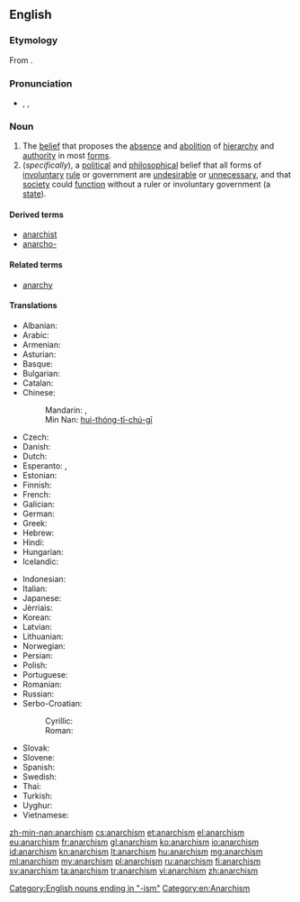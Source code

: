 ==English==

{{wikipedia}}

===Etymology===
From {{suffix|anarchy|ism}}.

===Pronunciation===
* {{a|GenAm}} {{enPR|ʹănər'kĭzəm}}, {{IPA|/ˈænəɹˌkɪzəm/}}, {{X-SAMPA|/"{n@r%kIz@m/}}

===Noun===
{{en-noun|-|s}}

# The [[belief]] that proposes the [[absence]] and [[abolition]] of [[hierarchy]] and [[authority]] in most [[form]]s.
# (''specifically''), a [[political]] and [[philosophical]] belief that all forms of [[involuntary]] [[rule]] or government are [[undesirable]] or [[unnecessary]], and that [[society]] could [[function]] without a ruler or involuntary government (a [[state]]).

====Derived terms====
* [[anarchist]]
* [[anarcho-]]

====Related terms====
* [[anarchy]]

====Translations====
{{trans-top|belief that proposes the absence and abolition of government in all forms}}
* Albanian: {{t+|sq|anarkizëm}}
* Arabic: {{t-|ar|فوضوية|f|tr=fawDawíyya}}
* Armenian: {{t-|hy|անարխիզմ|tr=anarxizm}}
* Asturian: {{t-|ast|anarquismu|m}}
* Basque: {{t+|eu|anarkismo}}
* Bulgarian: {{t+|bg|анархизъм|tr=anarhizăm|m}}
* Catalan: {{t+|ca|anarquisme|m}}
* Chinese:
*: Mandarin: {{t|cmn|無政府主義|sc=Hani}},  {{t|cmn|无政府主义|tr=wúzhèngfǔzhǔyì|sc=Hani}}
*: Min Nan: [[hui-thóng-tī-chú-gī]]
* Czech: {{t+|cs|anarchismus|m}}
* Danish: {{t-|da|anarkisme}}
* Dutch: {{t+|nl|anarchisme}}
* Esperanto: {{t-|eo|anarĥiismo}}, {{t-|eo|anarkiismo}}
* Estonian: {{t-|et|anarhism}}
* Finnish: {{t+|fi|anarkismi}}
* French: {{t+|fr|anarchisme|m}}
* Galician: {{t+|gl|anarquismo|m}}
* German: {{t+|de|Anarchismus|m}}
* Greek: {{t+|el|αναρχισμός|m|tr=anarchismós}}
* Hebrew: {{t+|he|אנרכיזם|m|tr=anarkhizm}}
* Hindi: {{t-|hi|अराजकता|tr=arājakatā}}
* Hungarian: {{t+|hu|anarchizmus}}
* Icelandic: {{t-|is|stjórnleysisstefna}}
{{trans-mid}}
* Indonesian: {{t+|id|anarkisme}}
* Italian: {{t-|it|anarchismo|m}}
* Japanese: {{t-|ja|アナキズム|tr=anākizumu}}
* Jèrriais: {{tø|roa-jer|anarchisme|m}}
* Korean: {{t-|ko|아나키즘|tr=anakijeum|sc=Hang}}
* Latvian: {{t-|lv|anarhisms}}
* Lithuanian: {{t+|lt|anarchizmas}}
* Norwegian: {{t-|no|anarkisme}}
* Persian: {{t-|fa|دولت‌زدائی}}
* Polish: {{t+|pl|anarchizm|m}}
* Portuguese: {{t+|pt|anarquismo|m}}
* Romanian: {{t-|ro|anarhism}}
* Russian: {{t+|ru|анархизм|m|tr=anarxízm}}
* Serbo-Croatian:
*: Cyrillic: {{t-|sh|анархизам|m}}
*: Roman: {{t-|sh|anarhizam|m}}
* Slovak: {{t-|sk|anarchizmus|m}}
* Slovene: {{t+|sl|anarhizem|m}}
* Spanish: {{t+|es|anarquismo|m}}
* Swedish: {{t+|sv|anarkism}}
* Thai: {{t-|th|ลัทธิอนาธิปไตย|tr=láttí ànaatíp-bpàdtai}}
* Turkish: {{t-|tr|anarşızm}}
* Uyghur: {{t-|ug|anarxizm}}
* Vietnamese: {{t-|vi|chủ nghĩa vô chính phủ}}
{{trans-bottom}}

[[Category:English nouns ending in "-ism"]]
[[Category:en:Anarchism]]

[[zh-min-nan:anarchism]]
[[cs:anarchism]]
[[et:anarchism]]
[[el:anarchism]]
[[eu:anarchism]]
[[fr:anarchism]]
[[gl:anarchism]]
[[ko:anarchism]]
[[io:anarchism]]
[[id:anarchism]]
[[kn:anarchism]]
[[lt:anarchism]]
[[hu:anarchism]]
[[mg:anarchism]]
[[ml:anarchism]]
[[my:anarchism]]
[[pl:anarchism]]
[[ru:anarchism]]
[[fi:anarchism]]
[[sv:anarchism]]
[[ta:anarchism]]
[[tr:anarchism]]
[[vi:anarchism]]
[[zh:anarchism]]
